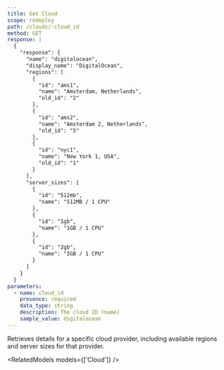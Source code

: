 ```yaml
---
title: Get Cloud
scope: redeploy
path: /clouds/:cloud_id
method: GET
response: |
  {
    "response": {
      "name": "digitalocean",
      "display_name": "DigitalOcean",
      "regions": [
        {
          "id": "ams1",
          "name": "Amsterdam, Netherlands",
          "old_id": "2"
        },
        {
          "id": "ams2",
          "name": "Amsterdam 2, Netherlands",
          "old_id": "5"
        },
        {
          "id": "nyc1",
          "name": "New York 1, USA",
          "old_id": "1"
        }
      ],
      "server_sizes": [
        {
          "id": "512mb",
          "name": "512MB / 1 CPU"
        },
        {
          "id": "1gb",
          "name": "1GB / 1 CPU"
        },
        {
          "id": "2gb",
          "name": "2GB / 1 CPU"
        }
      ]
    }
  }
parameters:
  - name: cloud_id
    presence: required
    data_type: string
    description: The cloud ID (name)
    sample_value: digitalocean
---
```


Retrieves details for a specific cloud provider, including available regions and server sizes for that provider.

<RelatedModels models={['Cloud']} />